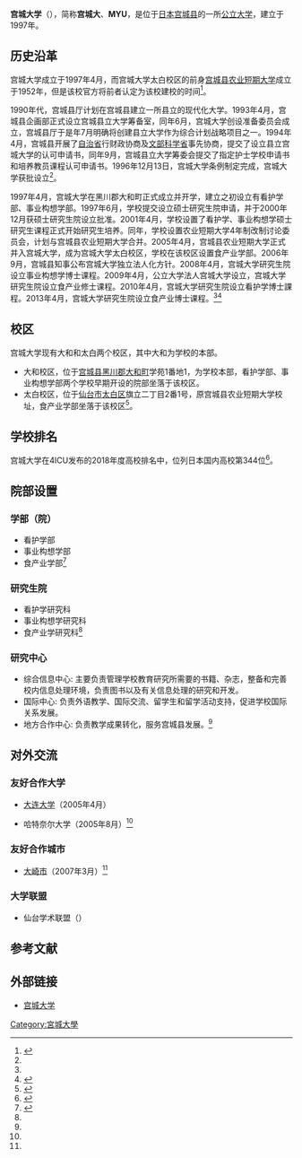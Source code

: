 {{Infobox university
|name        = 宫城大学
|EnglishName = 
|native_name = {{lang|ja|宮城大学}}
|image       = [[File:Miyagi-Univ-Taiwa-2014081501.jpg|200px]]
|caption     = 
|motto       = 
|established = 1997年
|closed      = 
|re-established = 
|anniversary = 
|type        = 公立
|president   = 马渡尚宪
|faculty     = 134<ref>{{cite web|title=教育研究組織|url=http://www.myu.ac.jp/site/univ/univ3.html|website=宮城大学公式ウェブサイト|accessdate=2015-11-16|language=ja|archive-date=2016-01-13|archive-url=https://web.archive.org/web/20160113021023/http://www.myu.ac.jp/site/univ/univ3.html|dead-url=no}}</ref>
|staff       = 
|students    = 1,658
|undergrad   = 
|postgrad    = 
|doctoral    = 
|alumni      = 
|city        = [[黑川郡|黑川郡]][[大和町|大和町]]（大和校区·本部）[[仙台市|仙台市]][[太白区|太白区]]（太白校区）
|province    = [[宫城县|宫城县]]
|country     = {{日本}}
|area        = 大和校区<br>{{coord|38|20|54|N|140|50|22.4|E|region:JP-04_type:edu|display=inline,title}}<br>太白校区<br>{{coord|38|13|25.3|N|140|48|59.7|E|region:JP-04_type:edu|display=inline}}
|colors      = 
|affiliations= 仙台学术联盟
|zip         = 
|telephone   = {{Tel|81|022|377-8205}}
|nickname    = 
|athlete     = 
|conference  = 
|website     = {{URL|http://www.myu.ac.jp/}}
|logo        = 
}}

'''宫城大学'''（{{jpn|j='''宮城大学'''|hg=みやぎだいがく|rm= Miyagi Daigaku}}），简称'''宫城大'''、'''MYU'''，是位于[[日本|日本]][[宫城县|宫城县]]的一所[[公立大学|公立大学]]，建立于1997年。

== 历史沿革 ==
宫城大学成立于1997年4月，而宫城大学太白校区的前身[[宫城县农业短期大学|宫城县农业短期大学]]成立于1952年，但是该校官方将前者认定为该校建校的时间<ref name="historical">{{cite web|title=大学の沿革|url=http://www.myu.ac.jp/site/univ/univ2.html|website=宮城大学公式ウェブサイト|accessdate=2015-11-16|language=ja|archive-date=2015-11-26|archive-url=https://web.archive.org/web/20151126060645/http://www.myu.ac.jp/site/univ/univ2.html|dead-url=no}}</ref>。

1990年代，宫城县厅计划在宫城县建立一所县立的现代化大学。1993年4月，宫城县企画部正式设立宫城县立大学筹备室，同年6月，宫城大学创设准备委员会成立，宫城县厅于是年7月明确将创建县立大学作为综合计划战略项目之一。1994年4月，宫城县开展了[[自治省|自治省]]行财政协商及[[文部科学省|文部科学省]]事先协商，提交了设立县立宫城大学的认可申请书，同年9月，宫城县立大学筹委会提交了指定护士学校申请书和培养教员课程认可申请书。1996年12月13日，宫城大学条例制定完成，宫城大学获批设立<ref name="historical"/>。

1997年4月，宫城大学在黑川郡大和町正式成立并开学，建立之初设立有看护学部、事业构想学部。1997年6月，学校提交设立硕士研究生院申请，并于2000年12月获硕士研究生院设立批准。2001年4月，学校设置了看护学、事业构想学硕士研究生课程正式开始研究生培养。同年，学校设置农业短期大学4年制改制讨论委员会，计划与宫城县农业短期大学合并。2005年4月，宫城县农业短期大学正式并入宫城大学，成为宫城大学太白校区，学校在该校区设置食产业学部。2006年9月，宫城县知事公布宫城大学独立法人化方针。2008年4月，宫城大学研究生院设立事业构想学博士课程。2009年4月，公立大学法人宫城大学设立，宫城大学研究生院设立食产业修士课程。2010年4月，宫城大学研究生院设立看护学博士課程。2013年4月，宫城大学研究生院设立食产业博士课程。<ref name="historical"/><ref name="cn_intro">{{cite web|title=大学概况|url=http://www.myu.ac.jp/chinese/guide/index.html|website=宫城大学|accessdate=2015-11-16|5=|archive-url=https://web.archive.org/web/20130714120031/http://www.myu.ac.jp/chinese/guide/index.html|archive-date=2013-07-14|dead-url=yes}}{{zh-cn}}</ref>

== 校区 ==
宫城大学现有大和和太白两个校区，其中大和为学校的本部。
*大和校区，位于[[宫城县|宫城县]][[黑川郡|黑川郡]][[大和町|大和町]]学苑1番地1，为学校本部，看护学部、事业构想学部两个学校早期开设的院部坐落于该校区。
*太白校区，位于[[仙台市|仙台市]][[太白区|太白区]]旗立二丁目2番1号，原宫城县农业短期大学校址，食产业学部坐落于该校区<ref>{{cite web|title=アクセスマップ　大和・太白キャンパス|url=http://www.myu.ac.jp/soshiki/info/univ5.html|website=宮城大学公式ウェブサイト|accessdate=2015-11-16|language=ja|archive-date=2015-10-25|archive-url=https://web.archive.org/web/20151025044051/http://www.myu.ac.jp/soshiki/info/univ5.html|dead-url=no}}</ref>。
 
== 学校排名 ==
宫城大学在4ICU发布的2018年度高校排名中，位列日本国内高校第344位<ref>{{cite web|title=Miyagi University|url=http://www.4icu.org/reviews/2715.htm|accessdate=2015-11-16|language=en|archive-date=2015-11-17|archive-url=https://web.archive.org/web/20151117032719/http://www.4icu.org/reviews/2715.htm|dead-url=no}}</ref>。

== 院部设置 ==
=== 学部（院） ===
*看护学部
*事业构想学部
*食产业学部<ref name="school">{{cite web|title=学部・大学院|url=http://www.myu.ac.jp/life/5/|website=宮城大学公式ウェブサイト|accessdate=2015-11-16|language=ja|archive-url=https://web.archive.org/web/20151025045601/http://www.myu.ac.jp/life/5/|archive-date=2015-10-25|dead-url=yes}}</ref>

=== 研究生院 ===
*看护学研究科
*事业构想学研究科
*食产业学研究科<ref name="school"/>

=== 研究中心 ===
*综合信息中心: 主要负责管理学校教育研究所需要的书籍、杂志，整备和完善校内信息处理环境，负责图书以及有关信息处理的研究和开发。
*国际中心: 负责外语教学、国际交流、留学生和留学活动支持，促进学校国际关系发展。
*地方合作中心: 负责教学成果转化，服务宫城县发展。<ref name="cn_intro"/>

== 对外交流 ==
=== 友好合作大学 ===
*{{flag|PRC}}[[大连大学|大连大学]]（2005年4月）
*{{flag|USA}}哈特奈尔大学（2005年8月）<ref name="historical"/>
=== 友好合作城市 ===
*[[大崎市|大崎市]]（2007年3月）<ref name="historical"/>
=== 大学联盟 ===
*仙台学术联盟（{{lang|ja|学都仙台コンソーシアム}}）

==参考文献==
{{Portal|大學|Nuvola apps file-manager.png}}
{{reflist}}

== 外部链接 ==
*[http://www.myu.ac.jp 宫城大学]{{Wayback|url=http://www.myu.ac.jp/ |date=20151122071338 }}{{ja}}{{en}}{{zh-cn}}

{{日本公立大学}}
{{Authority control}}
[[Category:宮城大學|Category:宮城大學]]